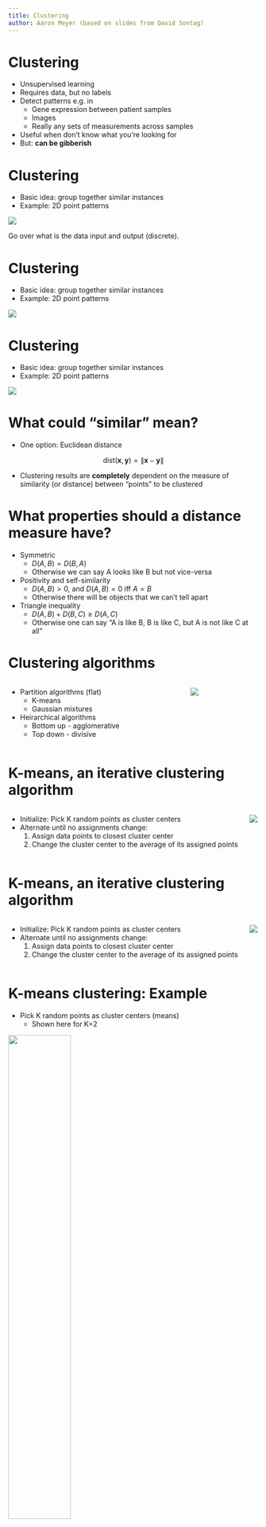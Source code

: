 ```yaml
---
title: Clustering
author: Aaron Meyer (based on slides from David Sontag)
---
```


# Clustering

- Unsupervised learning
- Requires data, but no labels
- Detect patterns e.g. in
	- Gene expression between patient samples
	- Images
	- Really any sets of measurements across samples
- Useful when don’t know what you’re looking for
- But: **can be gibberish**

# Clustering

- Basic idea: group together similar instances
- Example: 2D point patterns

![ ](./figs/lec13/clust1.png)

::: {.notes}
Go over what is the data input and output (discrete).
:::

# Clustering

- Basic idea: group together similar instances
- Example: 2D point patterns

![ ](./figs/lec13/clust2.png)

# Clustering

- Basic idea: group together similar instances
- Example: 2D point patterns

![ ](./figs/lec13/clust3.png)

# What could "similar" mean?

- One option: Euclidean distance

$$ \textrm{dist}(\mathbf{x}, \mathbf{y}) = \lVert \mathbf{x} - \mathbf{y} \rVert $$

- Clustering results are **completely** dependent on the measure of similarity (or distance) between "points" to be clustered

# What properties should a distance measure have?

- Symmetric
	- $D(A, B) = D(B, A)$
	- Otherwise we can say A looks like B but not vice-versa
- Positivity and self-similarity
	- $D(A,B) > 0$, and $D(A,B)=0$ iff $A=B$
	- Otherwise there will be objects that we can't tell apart
- Triangle inequality
	- $D(A, B) + D(B, C) \geq D(A,C)$
	- Otherwise one can say "A is like B, B is like C, but A is not like C at all"

# Clustering algorithms

::: columns

:::: column
- Partition algorithms (flat)
	- K-means
	- Gaussian mixtures

- Heirarchical algorithms
	- Bottom up - agglomerative
	- Top down - divisive
::::

:::: column
![ ](./figs/lec13/simpsons.png)
::::

:::

# K-means, an iterative clustering algorithm

::: columns

:::: column
- Initialize: Pick K random points as cluster centers
- Alternate until no assignments change:
	1. Assign data points to closest cluster center
	2. Change the cluster center to the average of its assigned points
::::

:::: column
![ ](./figs/lec13/kmeans1.png)
::::

:::

# K-means, an iterative clustering algorithm

::: columns

:::: column
- Initialize: Pick K random points as cluster centers
- Alternate until no assignments change:
	1. Assign data points to closest cluster center
	2. Change the cluster center to the average of its assigned points
::::

:::: column
![ ](./figs/lec13/kmeans2.png)
::::

:::

# K-means clustering: Example

- Pick K random points as cluster centers (means)
	- Shown here for K=2

![ ](./figs/lec13/k1.png){ width=50% }

# K-means clustering: Example

## Iterative Step 1

Assign data points to closest cluster center

![ ](./figs/lec13/k2.png){ width=50% }

::: {.notes}
Critical step is right here. How do we pick what is close? Which is closer?
:::

# K-means clustering: Example

## Iterative Step 2

Change the cluster center to the average of the assigned points

![ ](./figs/lec13/k3.png){ width=50% }

::: {.notes}
- Can be slow for very large numbers of data points.
- Can use stochastic sampling in some cases.
:::

# K-means clustering: Example

Repeat until convergence

![ ](./figs/lec13/k4.png){ width=50% }

# K-means clustering: Example

![ ](./figs/lec13/k5.png){ width=50% }

# K-means clustering: Example

![ ](./figs/lec13/k6.png){ width=50% }


# Another Example

![Step 1](./figs/lec13/slides2-1.pdf)

# Another Example

![Step 2](./figs/lec13/slides2-2.pdf)

# Another Example

![Step 3](./figs/lec13/slides2-3.pdf)

# Another Example

![Step 4](./figs/lec13/slides2-4.pdf)

# Another Example

![Step 5](./figs/lec13/slides2-5.pdf)

# Another Example

![Step 6](./figs/lec13/slides2-6.pdf)

# Another Example

![Step 7](./figs/lec13/slides2-7.pdf)

# Properties of K-means algorithm

- Guaranteed to converge in a finite number of iterations
- Running time per iteration:
	1. Assign data points to closest cluster center:
		- **O(KN) time**
	2. Change the cluster center to the average of its assigned points:
		- **O(N) time**

# K-Means Convergence

**Objective:** $\min_{\mu}\min_{C}\sum_{i=1}^k \sum_{x\in C_i} \lVert x - \mu_i \rVert^2$

1. Fix $\mu$, optimize $C$: $$\min_C \sum_{i=1}^k \sum_{x\in C_i} \lVert x - \mu_i \rVert^2 = \min_C \sum_{i}^n \lVert x_i - \mu_{x_i} \rVert^2$$
2. Fix $C$, optimize $\mu$: $$\min_{\mu}\sum_{i=1}^k \sum_{x\in C_i} \lVert x - \mu_i \rVert^2$$
	- Take partial derivative of $\mu_i$ and set to zero, we have $$\mu_i = \frac{1}{\lVert C_i \rVert} \sum_{x \in C_i} x$$

Kmeans takes an alternating optimization approach. Each step is guaranteed to decrease the objective—thus guaranteed to converge.

# Initialization

::: columns

:::: column
K-means algorithm is a heuristic:

- Requires initial means
- It does matter what you pick!
- What can go wrong?
- **Various schemes for preventing this kind of thing:** variance-based split / merge, initialization heuristics
::::

![ ](./figs/lec13/init.png){ width=40% }

:::

# K-Means Getting Stuck

Local optima dependent on how the problem was specified:

![ ](./figs/lec13/localopt.png)

# K-means not able to properly cluster

![ ](./figs/lec13/circle.png)

::: {.notes}
- Go over number of clusters.
- Show example data.
- What would within-cluster distance look like in the ideal case?
:::

# Changing the features (distance function) can help

![ ](./figs/lec13/circletrans.png)

::: {.notes}
- This is the kernel method.
- Will use again with SVMs!
:::

# Agglomerative Clustering

::: columns

:::: {.column width=60%}
- Agglomerative clustering:
	- First merge very similar instances
	- Incrementally build larger clusters out of smaller clusters
- Algorithm:
	- Maintain a set of clusters
	- Initially, each instance in its own cluster
	- Repeat:
		- Pick the two closest clusters
		- Merge them into a new cluster
		- Stop when there’s only one cluster left
- Produces not one clustering, but a family of clusterings represented by a dendrogram
::::

:::: {.column width=40%}
![ ](./figs/lec13/agg1.png){ width=100% }
::::

:::

# Agglomerative Clustering

How should we define “closest” for clusters with multiple elements?

![ ](./figs/lec13/agg2.png){ width=50% }

# Agglomerative Clustering

- How should we define “closest” for clusters with multiple elements?
- Many options:
	- Closest pair (single-link clustering)
	- Farthest pair (complete-link clustering)
	- Average of all pairs
- Different choices create different clustering behaviors

![ ](./figs/lec13/agg3.png){ width=40% }

# Agglomerative Clustering

- How should we define “closest” for clusters with multiple elements?
- Many options:
	- Closest pair (left)
	- Farthest pair (right)
	- Average of all pairs
- Different choices create different clustering behaviors

![ ](./figs/lec13/agglo.png){ width=90% }

# Clustering Behavior

![Mouse tumor data from Hastie et al.](./figs/lec13/clustbeh.png)

# Agglomerative Clustering Questions

- Will agglomerative clustering converge?
	- To a global optimum?
- Will it always find the true patterns in the data?
- Do people ever use it?
- How many clusters to pick?

# Reconsidering “hard assignments”?

- Clusters may overlap
- Some clusters may be “wider” than others
- Distances can be deceiving!

![ ](./figs/lec13/olap.pdf){ height=60% }

# Applications

- Clustering patients into groups based on molecular or eitiological measurements
- Cells into groups based on molecular measurements
- Neuronal signals 

# Clustering Patients

![ ](./figs/lec13/BCclustersTitle.pdf)

# Clustering Patients

![ ](./figs/lec13/BCclusters.pdf)

::: {.notes}
- We use clusters because they (hopefully) translate to meaningful differences.
- What if you cluster based on different measurements?
:::

# Clustering molecular signals

![ ](./figs/lec13/kristenTitle.pdf)

# Clustering molecular signals

![ ](./figs/lec13/KristenMethods.pdf)

# Clustering molecular signals

![ ](./figs/lec13/KristenClustClust.pdf)

# Clustering molecular signals

![ ](./figs/lec13/kristen-clusters.pdf)

# Review

![ ](./figs/lec13/review-title.pdf)

# Review

![ ](./figs/lec13/review-fig1.pdf)

# Review

![ ](./figs/lec13/review-fig2.pdf)

# Review

![ ](./figs/lec13/review-fig3.pdf)

# Review

![ ](./figs/lec13/review-fig4.pdf)

# Review

![ ](./figs/lec13/review-fig5.pdf)

# Review

![ ](./figs/lec13/review-fig6.pdf)

# Implementation

## K-means

`sklearn.cluster.KMeans`

- `n_clusters`: Number of clusters to form
- `init`: Initialization method
- `n_init`: Number of initializations
- `max_iter`: Maximum steps algorithm can take

## Agglomerative

`sklearn.cluster.AgglomerativeClustering`

# Implementation - K-means

```python
import numpy as np
from matplotlib.pyplot import figure
from mpl_toolkits.mplot3d import Axes3D

from sklearn.cluster import KMeans
from sklearn import datasets

iris = datasets.load_iris()
X, y = iris.data, iris.target

est = KMeans(n_clusters=3)

ax = Axes3D(figure(), rect=[0, 0, .95, 1], elev=48, azim=134)
est.fit(X)
labels = est.labels_

ax.scatter(X[:, 3], X[:, 0], X[:, 2],
           c=labels.astype(np.float), edgecolor='k')

# ...
```

# Implementation - K-means

![ ](./figs/lec13/iris1.png){ width=70% }

# Implementation - K-means

![ ](./figs/lec13/iris2.png){ width=70% }

# Further Reading

- [sklearn: Clustering](https://scikit-learn.org/stable/modules/clustering.html)
- [Avoiding common pitfalls when clustering biological data](https://stke.sciencemag.org/content/9/432/re6)

### K-Means clustering

1. What is clustering? What does it seek to accomplish?
2. What is agglomerative clustering? What does the resulting output look like?
3. What is the difference between single-link, complete-link, and average clustering?
4. What are three properties that are required of a distance metric? What kind of things can be compared with a distance metric?
5. What decisions does one have to make before performing k-means clustering?
6. Describe the process of fitting that k-means performs.
7. You and your colleague each run k-means with the same settings, and arrive at different results. How could this happen?
8. What are two cases in which k-means clustering can fail or provide bad results?
9. How do you determine that your clustering is "good"?

